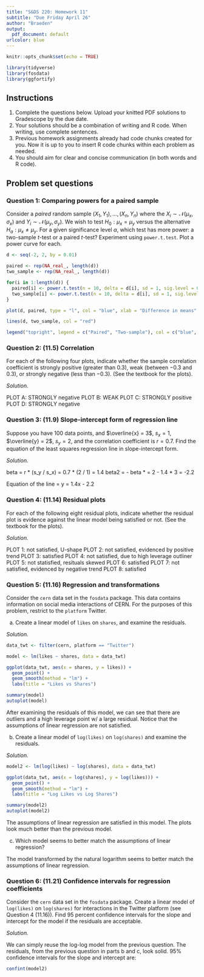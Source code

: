 ```yaml
---
title: "S&DS 220: Homework 11"
subtitle: "Due Friday April 26"
author: "Braeden"
output:
  pdf_document: default
urlcolor: blue
---
```


```r
knitr::opts_chunk$set(echo = TRUE)

library(tidyverse)
library(fosdata)
library(ggfortify)
```

## Instructions

1. Complete the questions below.  Upload your knitted PDF solutions to Gradescope by the due date.
2. Your solutions should be a combination of writing and R code.  When writing, use complete sentences.
3. Previous homework assignments already had code chunks created for you.  Now it is up to you to insert R code chunks within each problem as needed.
4. You should aim for clear and concise communication (in both words and R code).

## Problem set questions

### Question 1: Comparing powers for a paired sample

Consider a *paired* random sample $(X_1, Y_1), \ldots, (X_n, Y_n)$ where the $X_i \sim \mathcal{N}(\mu_x, \sigma_x)$ and $Y_i \sim \mathcal{N}(\mu_y, \sigma_y)$. We wish to test $H_0: \mu_x = \mu_y$ versus the alternative $H_a: \mu_x \ne \mu_y$. For a given significance level $\alpha$, which test has more power: a two-sample $t$-test or a paired $t$-test? Experiment using `power.t.test`. Plot a power curve for each.

```r

d <- seq(-2, 2, by = 0.01)

paired <- rep(NA_real_, length(d))
two_sample <- rep(NA_real_, length(d))

for(i in 1:length(d)) {
  paired[i] <- power.t.test(n = 10, delta = d[i], sd = 1, sig.level = 0.05, type = "paired")$power
  two_sample[i] <- power.t.test(n = 10, delta = d[i], sd = 1, sig.level = 0.05, type = "two.sample")$power
}

plot(d, paired, type = "l", col = "blue", xlab = "Difference in means", ylab = "Power", main = "Power curves for paired and two-sample t-tests")

lines(d, two_sample, col = "red")

legend("topright", legend = c("Paired", "Two-sample"), col = c("blue", "red"), lty = 1)

```


\newpage

### Question 2: (11.5) Correlation

For each of the following four plots, indicate whether the sample correlation coefficient is strongly positive (greater than $0.3$), weak (between $-0.3$ and $0.3$), or strongly negative (less than $-0.3$). (See the textbook for the plots).

*Solution.*

PLOT A: STRONGLY negative
PLOT B: WEAK 
PLOT C: STRONGLY positive
PLOT D: STRONGLY negative

\newpage

### Question 3: (11.9) Slope-intercept form of regression line

Suppose you have 100 data points, and $\overline{x} = 3$, $s_x = 1$, $\overline{y} = 2$, $s_y = 2$, and the correlation coefficient is $r = 0.7$. Find the equation of the least squares regression line in slope-intercept form.

*Solution.*

beta = r * (s_y / s_x) = 0.7 * (2 / 1) = 1.4
beta2 = \overline{y} - beta * \overline{x} = 2 - 1.4 * 3 = -2.2

Equation of the line = y = 1.4x - 2.2


\newpage

### Question 4: (11.14) Residual plots

For each of the following eight residual plots, indicate whether the residual plot is evidence against the linear model being satisfied or not. (See the textbook for the plots).

*Solution.*

PLOT 1: not satisfied, U-shape
PLOT 2: not satisfied, evidenced by positive trend
PLOT 3: satisfied
PLOT 4: not satisfied, due to high leverage outliner
PLOT 5: not statisfied, resituals skewed
PLOT 6: satisfied
PLOT 7: not satisfied, evidenced by negative trend
PLOT 8: satisfied 

\newpage

### Question 5: (11.16) Regression and transformations

Consider the `cern` data set in the `fosdata` package. This data contains information on social media interactions of CERN. For the purposes of this problem, restrict to the `platform` Twitter.

(a) Create a linear model of `likes` on `shares`, and examine the residuals.

*Solution.*
```r
data_twt <- filter(cern, platform == "Twitter")

model <- lm(likes ~ shares, data = data_twt)

ggplot(data_twt, aes(x = shares, y = likes)) +
  geom_point() +
  geom_smooth(method = "lm") +
  labs(title = "Likes vs Shares")

summary(model)
autoplot(model)
```

After examining the residuals of this model, we can see that there are outliers and a high leverage point w/ a large residual. Notice that the assumptions of linear regression are not satisfied.



(b) Create a linear model of `log(likes)` on `log(shares)` and examine the residuals.

*Solution.*

```r

model2 <- lm(log(likes) ~ log(shares), data = data_twt)

ggplot(data_twt, aes(x = log(shares), y = log(likes))) +
  geom_point() +
  geom_smooth(method = "lm") +
  labs(title = "Log Likes vs Log Shares")

summary(model2)
autoplot(model2)
```

The assumptions of linear regression are satisfied in this model. The plots look much better than the previous model.

(c) Which model seems to better match the assumptions of linear regression?

The model transformed by the natural logarithm seems to better match the assumptions of linear regression. 

\newpage

### Question 6: (11.21) Confidence intervals for regression coefficients

Consider the `cern` data set in the `fosdata` package. Create a linear model of `log(likes)` on `log(shares)` for interactions in the Twitter platform (see Question 4 (11.16)). Find 95 percent confidence intervals for the slope and intercept for the model if the residuals are acceptable.

*Solution.*

We can simply reuse the log-log model from the previous question. The residuals, from the previous question in parts b and c, look solid. 95% confidence intervals for the slope and intercept are: 
```r
confint(model2)

```


